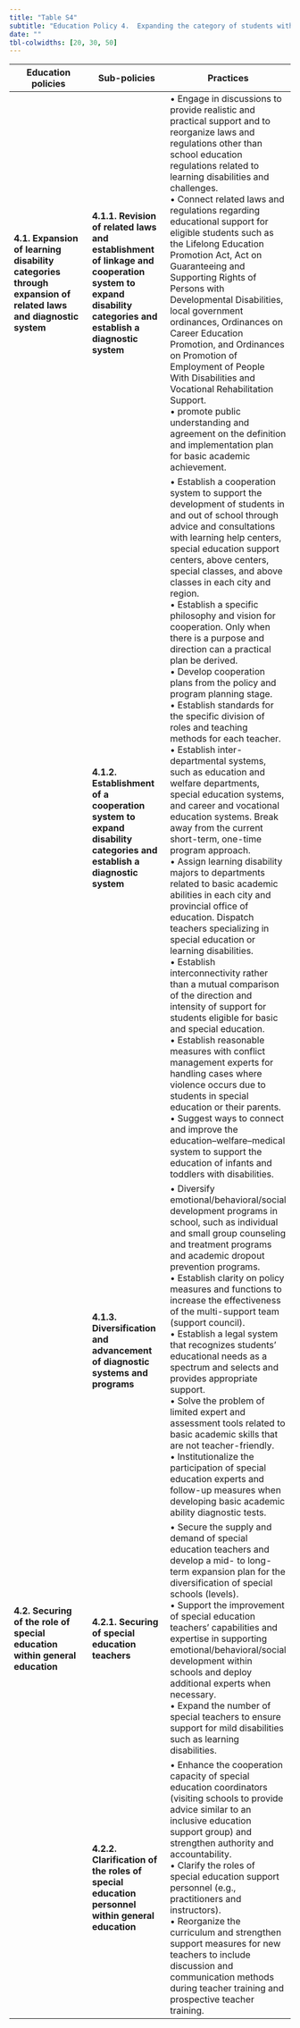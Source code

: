 ---
title: "Table S4"
subtitle: "Education Policy 4.  Expanding the category of students with learning disabilities who are eligible for special education, establishing a diagnostic system, and forming a shared understanding towards related policy efforts (topic 3, θ = .173)"
date: ""
tbl-colwidths: [20, 30, 50]
---

| **Education policies** | **Sub-policies** | **Practices** |
|------------------------|------------------|---------------|
| **4.1. Expansion of learning disability categories through expansion of related laws and diagnostic system** | **4.1.1. Revision of related laws and establishment of linkage and cooperation system to expand disability categories and establish a diagnostic system** | •	Engage in discussions to provide realistic and practical support and to reorganize laws and regulations other than school education regulations related to learning disabilities and challenges. <br> •	Connect related laws and regulations regarding educational support for eligible students such as the Lifelong Education Promotion Act, Act on Guaranteeing and Supporting Rights of Persons with Developmental Disabilities, local government ordinances, Ordinances on Career Education Promotion, and Ordinances on Promotion of Employment of People With Disabilities and Vocational Rehabilitation Support. <br> •	promote public understanding and agreement on the definition and implementation plan for basic academic achievement. |
|  | **4.1.2. Establishment of a cooperation system to expand disability categories and establish a diagnostic system** | •	Establish a cooperation system to support the development of students in and out of school through advice and consultations with learning help centers, special education support centers, above centers, special classes, and above classes in each city and region. <br> • Establish a specific philosophy and vision for cooperation. Only when there is a purpose and direction can a practical plan be derived. <br> •	Develop cooperation plans from the policy and program planning stage. <br>•	Establish standards for the specific division of roles and teaching methods for each teacher. <br> • Establish inter-departmental systems, such as education and welfare departments, special education systems, and career and vocational education systems. Break away from the current short-term, one-time program approach. <br> • Assign learning disability majors to departments related to basic academic abilities in each city and provincial office of education. Dispatch teachers specializing in special education or learning disabilities. <br> • Establish interconnectivity rather than a mutual comparison of the direction and intensity of support for students eligible for basic and special education. <br> • Establish reasonable measures with conflict management experts for handling cases where violence occurs due to students in special education or their parents. <br> • Suggest ways to connect and improve the education–welfare–medical system to support the education of infants and toddlers with disabilities. |
|  | **4.1.3. Diversification and advancement of diagnostic systems and programs** | • Diversify emotional/behavioral/social development programs in school, such as individual and small group counseling and treatment programs and academic dropout prevention programs. <br> • Establish clarity on policy measures and functions to increase the effectiveness of the multi-support team (support council). <br> • Establish a legal system that recognizes students’ educational needs as a spectrum and selects and provides appropriate support. <br> • Solve the problem of limited expert and assessment tools related to basic academic skills that are not teacher-friendly. <br> •	Institutionalize the participation of special education experts and follow-up measures when developing basic academic ability diagnostic tests. |
| **4.2. Securing of the role of special education within general education** | **4.2.1. Securing of special education teachers** | • Secure the supply and demand of special education teachers and develop a mid- to long-term expansion plan for the diversification of special schools (levels). <br> • Support the improvement of special education teachers’ capabilities and expertise in supporting emotional/behavioral/social development within schools and deploy additional experts when necessary. <br> • Expand the number of special teachers to ensure support for mild disabilities such as learning disabilities. |
|  | **4.2.2. Clarification of the roles of special education personnel within general education** | • Enhance the cooperation capacity of special education coordinators (visiting schools to provide advice similar to an inclusive education support group) and strengthen authority and accountability. <br> • Clarify the roles of special education support personnel (e.g., practitioners and instructors). <br> • Reorganize the curriculum and strengthen support measures for new teachers to include discussion and communication methods during teacher training and prospective teacher training.
